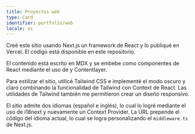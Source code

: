 ```yaml
---
title: Proyectos web
type: Card
identifier: portfolio/web
locale: es
---
```


Creé este sitio usando <CustomLink href="https://nextjs.org/">Next.js</CustomLink>
un framework de
<CustomLink href="https://reactjs.org/">React</CustomLink> y lo publiqué en
<CustomLink href="https://vercel.com/about/">Vercel</CustomLink>. El código está
disponible en <CustomLink href="https://github.com/tjcocucci/tadeojcocucci-vercel-app/"> este repositorio</CustomLink>.

El contenido está escrito en <CustomLink href="https://mdxjs.com/">MDX</CustomLink> y se embebe como componentes de React mediante el uso de y <CustomLink href="https://contentlayer.dev/">Contentlayer</CustomLink>.

Para estilizar el sitio, utilicé <CustomLink href="https://tailwindcss.com/">Tailwind CSS</CustomLink> e implementé el modo oscuro y claro combinando la funcionalidad de Tailwind con Context de React. Las utilidades de Tailwind también me permitieron crear un diseño responsivo. 

El sitio admite dos idiomas (español e inglés), lo cual lo logré mediante el uso de <CustomLink href="https://www.i18next.com/">i18next</CustomLink> y nuevamente un Context Provider. La URL prepende el código del idioma actual, lo cual se logra personalizando el `middleware.ts` de Next.js.
